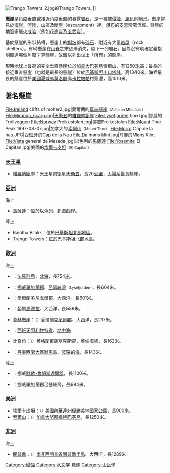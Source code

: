 {{otheruses|悬崖 (电视剧)}}
{{noteTA
|G1=長度單位

|1=zh-tw:優勝美地; zh-hk:優勝美地;
}}
[[File:Trango_Towers_2.jpg|thumb]]的Trango Towers。]]

'''懸崖'''是[[角度|角度]]垂直或接近角度垂直的暴露[[岩石|岩石]]，是一種被[[侵蝕|侵蝕]]、[[風化|風化]]的[[地形|地形]]。懸崖常見於[[海岸|海岸]]、[[河岸|河岸]]、[[山|山]]區及[[斷崖|斷崖]]（escarpment）裡，[[瀑布|瀑布]]的[[支流|支流]]常常流經。懸崖的[[地質|地質]]多屬[[火成岩|火成岩]]（例如[[花崗岩|花崗岩]]及[[玄武岩|玄武岩]]）。

基於懸崖的形狀結構，懸崖上的[[斜坡|斜坡]]都有[[碎石|碎石]]，附近有大量[[岩屋|岩屋]]（rock shelters）。有時懸崖在[[山脊|山脊]]之末逐漸消失，留下一列岩石。因為沒有明確定義指明超過哪個角度才算懸崖，故難以列出世上「所有」的懸崖。

現時[[地球|地球]]上最高的完全垂直懸崖位於[[加拿大|加拿大]][[巴芬島|巴芬島]]索爾山，有1250[[米_(單位)|米]]高；最長的接近垂直懸崖（也就是最長的懸崖）位於[[巴基斯坦|巴基斯坦]][[川口塔峰|川口塔峰]]，高1340米。海裡最長的懸崖位於[[美國|美國]][[夏威夷|夏威夷]][[莫洛凱|莫洛凱]]島[[卡拉帕帕|卡拉帕帕]]村旁邊，高1010米。

== 著名懸崖 ==
<gallery>
File:Ireland cliffs of moher2.jpg|愛爾蘭的[[莫赫懸崖|莫赫懸崖]]<small>（Aillte an Mhothair）</small>
File:Miranda_scarp.jpg|[[天衛五|天衛五]]的[[維羅納斷崖|維羅納斷崖]]
File:Lysefjorden fjord.jpg|挪威的Trollveggen
File:Norway Preikestolen.jpg|挪威Preikestolen
File:Mount Thor Peak 1997-08-07.jpg|加拿大的[[索爾山|索爾山]]<small>（Mount Thor）</small>
File:Morro Cap de la nau.JPG|西班牙的Cap de la Nau
File:Da møns klint.jpg|丹麥的Møns Klint
File:Vista general de Masada.jpg|以色列的[[馬薩達|馬薩達]]
File:Yosemite El Capitan.jpg|美國的[[埃爾卡皮坦|埃爾卡皮坦]]<small>（El Capitan）</small>
</gallery>

=== [[天王星|天王星]] ===
*[[維羅納斷崖|維羅納斷崖]]：天王星的[[衛星|衛星]][[天衛五|天衛五]]，長20[[公里|公里]]，[[太陽系|太陽系]]最長懸崖。

=== [[亞洲|亞洲]] ===
;海上
*[[馬薩達|馬薩達]]：位於[[以色列|以色列]]，[[死海|死海]]西岸。
;陸上
*Baintha Brakk：位於[[巴基斯坦|巴基斯坦]][[北部地區_(巴控克什米爾)|北部地區]]。
*Trango Towers：位於巴基斯坦北部地區。

=== [[歐洲|歐洲]] ===
;海上
*{{lang|fo|Cape Enniberg}}：[[法羅群島|法羅群島]]、[[北海_(大西洋)|北海]]，長754[[米_(單位)|米]]。
*{{lang|no|Preikestolen}}：[[挪威|挪威]][[羅加蘭郡|羅加蘭郡]]、[[呂瑟峽灣|呂瑟峽灣]]<small>（Lysefjorden）</small>，長604米。
*{{lang|ga|Sliabh Liag}}：[[愛爾蘭共和國|愛爾蘭]][[多尼戈爾郡|多尼戈爾郡]]、[[大西洋|大西洋]]，長601米。
*{{lang|pl|Cabo Girão}}：[[葡萄牙|葡]]屬[[馬德拉|馬德拉]]、大西洋，長589米。
*[[莫赫懸崖|莫赫懸崖]]：<small>（{{lang|ga|Aillte an Mhothair}}）</small>愛爾蘭[[克萊爾郡|克萊爾郡]]、大西洋，長217米。
*{{lang|es|Cap de la Nau}}：[[西班牙|西班牙]][[阿利坎特省|阿利坎特省]]、[[地中海|地中海]]
*[[比奇角|比奇角]]：<small>（{{lang|en|Beachy Head}}）</small>[[英格蘭|英格蘭]][[東薩塞克斯郡|東薩塞克斯郡]]、[[英倫海峽|英倫海峽]]，長162米。
*{{lang|da|Møns Klint}}：[[丹麥|丹麥]][[西蘭大區|西蘭大區]][[默恩島|默恩島]]、[[波羅的海|波羅的海]]，長143米。
;陸上
*{{lang|no|Trollvegge}}：挪威[[默勒-魯姆斯達爾郡|默勒-魯姆斯達爾郡]]，長1100米。
*{{lang|no|Kjerag}}：挪威羅加蘭郡呂瑟峽灣，長984米。

=== [[美洲|美洲]] ===
*[[埃爾卡皮坦|埃爾卡皮坦]]：<small>（{{lang|en|El Capitan}}）</small>[[美國|美國]][[內華達州|內華達州]][[優勝美地國家公園|優勝美地國家公園]]，長900米。
*[[索爾山|索爾山]]：<small>（{{lang|en|Mount Thor}}）</small>[[加拿大|加拿大]][[努那福特|努那福特]][[巴芬島|巴芬島]]，長1250米。

=== [[非洲|非洲]] ===
{{Commonscat|Cliffs}}
;海上
*[[開普角|開普角]]：<small>（{{lang|af|Cape Point}}）</small>[[南非|南非]][[西開普省|西開普省]][[開普敦半島|開普敦半島]]、大西洋，長1289米

{{沿海地区地理}}

[[Category:侵蚀|Category:侵蚀]]
[[Category:水文学|Category:水文学]]
[[Category:悬崖|]]
[[Category:山岳學|Category:山岳學]]